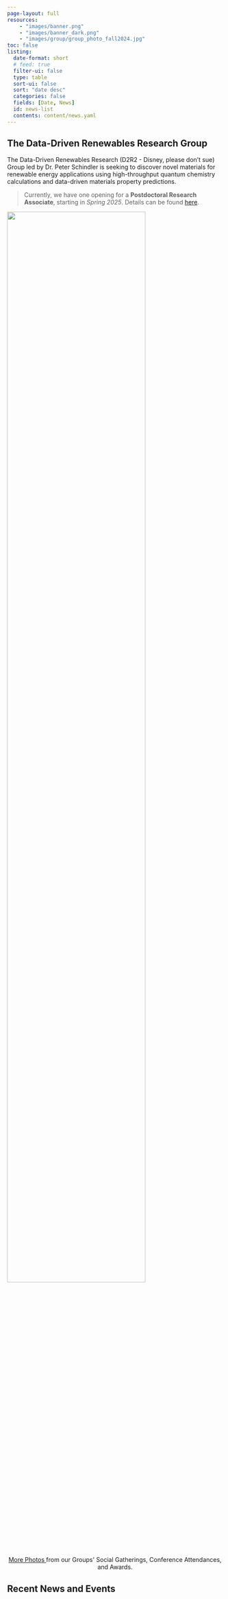 ```yaml
---
page-layout: full
resources:
    - "images/banner.png"
    - "images/banner_dark.png"
    - "images/group/group_photo_fall2024.jpg"
toc: false
listing:
  date-format: short
  # feed: true
  filter-ui: false
  type: table
  sort-ui: false
  sort: "date desc"
  categories: false
  fields: [Date, News]
  id: news-list
  contents: content/news.yaml
---
```


::: {.img-toggle}

:::

## The Data-Driven Renewables Research Group

The Data-Driven Renewables Research (D2R2 - Disney, please don't sue) Group led by Dr. Peter Schindler is seeking to
discover novel materials for renewable energy applications using high-throughput quantum chemistry calculations
and data-driven materials property predictions.

> Currently, we have one opening for a **Postdoctoral Research Associate**, starting in *Spring 2025*.
> Details can be found [here](join/).

![](../images/group/group_photo_fall2024.jpg){width=80% fig-align="center"}

```{=html}
<center>
<a class="btn btn-outline-primary btn-sm", href="fun/" rel="noopener noreferrer">
  More Photos
</a> from our Groups' Social Gatherings, Conference Attendances, and Awards.
</center>
```

## Recent News and Events

::: {#news-list}
:::
